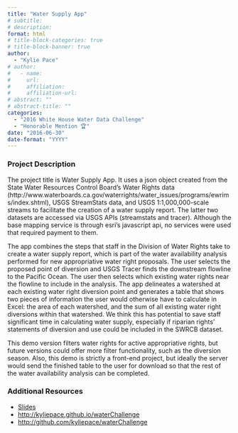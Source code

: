 ```yaml
---
title: "Water Supply App"
# subtitle: 
# description: 
format: html
# title-block-categories: true
# title-block-banner: true
author: 
  - "Kylie Pace"
# author:
#   - name: 
#     url: 
#     affiliation: 
#     affiliation-url:
# abstract: ""
# abstract-title: ""
categories: 
  - "2016 White House Water Data Challenge"
  - "Honorable Mention 🏆"
date: "2016-06-30"
date-format: "YYYY"
---
```


<!-- COMMENT
## params_NOTUSED-proj_title

#### Year: params_NOTUSED-year

#### Topics: params_NOTUSED-topics

#### Awards: params_NOTUSED-awards

#### Team Members: params_NOTUSED-team_members
UNCOMMENT -->

### Project Description

The project title is Water Supply App. It uses a json object created from the State Water Resources Control Board's Water Rights data (http://www.waterboards.ca.gov/waterrights/water_issues/programs/ewrims/index.shtml), USGS StreamStats data, and USGS 1:1,000,000-scale streams to facilitate the creation of a water supply report. The latter two datasets are accessed via USGS APIs (streamstats and tracer). Although the base mapping service is through esri's javascript api, no services were used that required payment to them.
 
 The app combines the steps that staff in the Division of Water Rights take to create a water supply report, which is part of the water availability analysis performed for new appropriative water right proposals. The user selects the proposed point of diversion and USGS Tracer finds the downstream flowline to the Pacific Ocean. The user then selects which existing water rights near the flowline to include in the analysis. The app delineates a watershed at each existing water right diversion point and generates a table that shows two pieces of information the user would otherwise have to calculate in Excel: the area of each watershed, and the sum of all existing water right diversions within that watershed. We think this has potential to save staff significant time in calculating water supply, especially if riparian rights' statements of diversion and use could be included in the SWRCB dataset.
 
 This demo version filters water rights for active appropriative rights, but future versions could offer more filter functionality, such as the diversion season. Also, this demo is strictly a front-end project, but ideally the server would send the finished table to the user for download so that the rest of the water availability analysis can be completed.

### Additional Resources

- [Slides](https://drive.google.com/file/d/0B5n4IeHrVBinWXBxa2lCSkZ1dlk/view?resourcekey=0-oKk-NdHuG7_7FsvExBIIgg)
- <http://kyliepace.github.io/waterChallenge>
- <http://github.com/kyliepace/waterChallenge>
